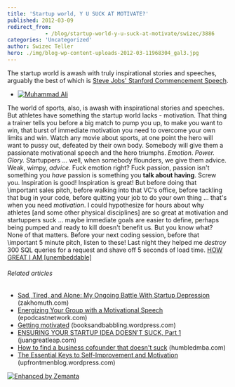 ```yaml
---
title: 'Startup world, Y U SUCK AT MOTIVATE?'
published: 2012-03-09
redirect_from: 
            - /blog/startup-world-y-u-suck-at-motivate/swizec/3886
categories: 'Uncategorized'
author: Swizec Teller
hero: ./img/blog-wp-content-uploads-2012-03-11968304_gal3.jpg
---
```

The startup world is awash with truly inspirational stories and speeches, arguably the best of which is [Steve Jobs' Stanford Commencement Speech](http://www.youtube.com/watch?v=UF8uR6Z6KLc).

- [![Muhammad Ali](./img/blog-wp-content-uploads-2012-03-11968304_gal3.jpg "Muhammad Ali")](http://www.rottentomatoes.com/celebrity/muhammad_ali)

The world of sports, also, is awash with inspirational stories and speeches. But athletes have something the startup world lacks - motivation. That thing a trainer tells you before a big match to pump you up, to make you want to win, that burst of immediate motivation you need to overcome your own limits and win. Watch any movie about sports, at one point the hero will want to pussy out, defeated by their own body. Somebody will give them a passionate motivational speech and the hero triumphs. _Emotion_. _Power. Glory._ Startuppers ... well, when somebody flounders, we give them advice. Weak, wimpy, _advice._ Fuck emotion right? Fuck passion, passion isn't something you _have_ passion is something you **talk about having**. Screw you. Inspiration is good! Inspiration is great! But before doing that \\important sales pitch, before walking into that VC's office, before tackling that bug in your code, before quitting your job to do your own thing ... that's when you need _motivation_. I could hypothesize for hours about why athletes \[and some other physical disciplines] are so great at motivation and startuppers suck ... maybe immediate goals are easier to define, perhaps being pumped and ready to kill doesn't benefit us. But you know what? None of that matters. Before your next coding session, before that \\important 5 minute pitch, listen to these! Last night they helped me _destroy_ 300 SQL queries for a request and shave off 5 seconds of load time. [HOW GREAT I AM \[unembeddable\]](http://www.youtube.com/watch?v=V6xLYt265ZM "HOW GREAT I AM \[unembeddable]")  

###### Related articles

- [Sad, Tired, and Alone: My Ongoing Battle With Startup Depression](http://zakhomuth.com/sad-tired-and-alone-my-ongoing-battle-with-st-39237) (zakhomuth.com)
- [Energizing Your Group with a Motivational Speech](http://epodcastnetwork.com/energizing-your-group-with-a-motivational-speech/) (epodcastnetwork.com)
- [Getting motivated](http://booksandbabbling.wordpress.com/2012/03/08/getting-motivated/) (booksandbabbling.wordpress.com)
- [ENSURING YOUR STARTUP IDEA DOESN'T SUCK, Part 1](http://juangreatleap.com/2011/12/03/selecting-the-right-lightbulb-evaluating-startup-ideas-part-i/) (juangreatleap.com)
- [How to find a business cofounder that doesn't suck](http://www.humbledmba.com/how-to-find-a-business-cofounder-that-doesnt) (humbledmba.com)
- [The Essential Keys to Self-Improvement and Motivation](http://upfrontmenblog.wordpress.com/2012/03/06/the-essential-keys-to-self-improvement-and-motivation/) (upfrontmenblog.wordpress.com)

[![Enhanced by Zemanta](http://img.zemanta.com/zemified_e.png?x-id=75f57aef-c2be-43cb-93a0-e073cd328e54)](http://www.zemanta.com/ "Enhanced by Zemanta")